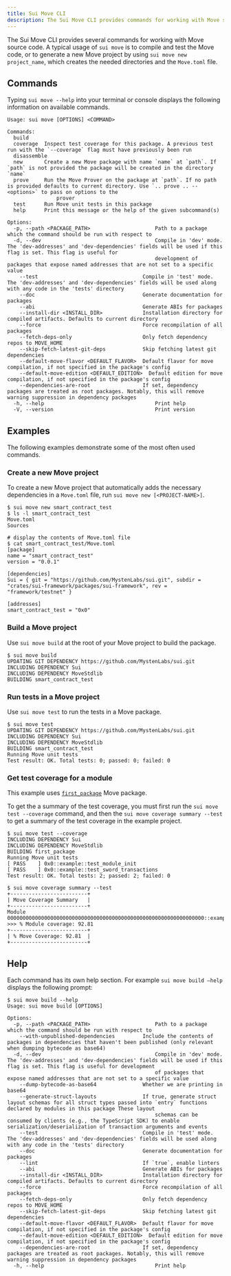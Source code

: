 ```yaml
---
title: Sui Move CLI
description: The Sui Move CLI provides commands for working with Move source code.
---
```


The Sui Move CLI provides several commands for working with Move source code. A typical usage of `sui move` is to compile and test the Move code, or to generate a new Move project by using `sui move new project_name`, which creates the needed directories and the `Move.toml` file.

## Commands

Typing `sui move --help` into your terminal or console displays the following information on available commands.

```
Usage: sui move [OPTIONS] <COMMAND>

Commands:
  build
  coverage 	Inspect test coverage for this package. A previous test run with the `--coverage` flag must have previously been run
  disassemble
  new      	Create a new Move package with name `name` at `path`. If `path` is not provided the package will be created in the directory `name`
  prove    	Run the Move Prover on the package at `path`. If no path is provided defaults to current directory. Use `.. prove .. -- <options>` to pass on options to the
               	prover
  test     	Run Move unit tests in this package
  help     	Print this message or the help of the given subcommand(s)

Options:
  -p, --path <PACKAGE_PATH>                 	Path to a package which the command should be run with respect to
  -d, --dev                                 	Compile in 'dev' mode. The 'dev-addresses' and 'dev-dependencies' fields will be used if this flag is set. This flag is useful for
                                            	development of packages that expose named addresses that are not set to a specific value
  	--test                                	Compile in 'test' mode. The 'dev-addresses' and 'dev-dependencies' fields will be used along with any code in the 'tests' directory
  	--doc                                 	Generate documentation for packages
  	--abi                                 	Generate ABIs for packages
  	--install-dir <INSTALL_DIR>           	Installation directory for compiled artifacts. Defaults to current directory
  	--force                               	Force recompilation of all packages
  	--fetch-deps-only                     	Only fetch dependency repos to MOVE_HOME
  	--skip-fetch-latest-git-deps          	Skip fetching latest git dependencies
  	--default-move-flavor <DEFAULT_FLAVOR>	Default flavor for move compilation, if not specified in the package's config
  	--default-move-edition <DEFAULT_EDITION>  Default edition for move compilation, if not specified in the package's config
  	--dependencies-are-root               	If set, dependency packages are treated as root packages. Notably, this will remove warning suppression in dependency packages
  -h, --help                                	Print help
  -V, --version                             	Print version
```

## Examples

The following examples demonstrate some of the most often used commands.

### Create a new Move project

To create a new Move project that automatically adds the necessary dependencies in a `Move.toml` file, run `sui move new [<PROJECT-NAME>]`.

```shell
$ sui move new smart_contract_test
$ ls -l smart_contract_test
Move.toml
Sources

# display the contents of Move.toml file
$ cat smart_contract_test/Move.toml
[package]
name = "smart_contract_test"
version = "0.0.1"

[dependencies]
Sui = { git = "https://github.com/MystenLabs/sui.git", subdir = "crates/sui-framework/packages/sui-framework", rev = "framework/testnet" }

[addresses]
smart_contract_test = "0x0"
```

### Build a Move project

Use `sui move build` at the root of your Move project to build the package.

```shell
$ sui move build
UPDATING GIT DEPENDENCY https://github.com/MystenLabs/sui.git
INCLUDING DEPENDENCY Sui
INCLUDING DEPENDENCY MoveStdlib
BUILDING smart_contract_test
```

### Run tests in a Move project

Use `sui move test` to run the tests in a Move package.

```shell
$ sui move test
UPDATING GIT DEPENDENCY https://github.com/MystenLabs/sui.git
INCLUDING DEPENDENCY Sui
INCLUDING DEPENDENCY MoveStdlib
BUILDING smart_contract_test
Running Move unit tests
Test result: OK. Total tests: 0; passed: 0; failed: 0
```

### Get test coverage for a module


This example uses [`first_package`](https://github.com/MystenLabs/sui/tree/main/examples/move/first_package) Move package.

To get the a summary of the test coverage, you must first run the `sui move test --coverage` command, and then the `sui move coverage summary --test` to get a summary of the test coverage in the example project.

```shell
$ sui move test --coverage
INCLUDING DEPENDENCY Sui
INCLUDING DEPENDENCY MoveStdlib
BUILDING first_package
Running Move unit tests
[ PASS    ] 0x0::example::test_module_init
[ PASS    ] 0x0::example::test_sword_transactions
Test result: OK. Total tests: 2; passed: 2; failed: 0

$ sui move coverage summary --test
+-------------------------+
| Move Coverage Summary   |
+-------------------------+
Module 0000000000000000000000000000000000000000000000000000000000000000::example
>>> % Module coverage: 92.81
+-------------------------+
| % Move Coverage: 92.81  |
+-------------------------+
```

## Help

Each command has its own help section. For example `sui move build –help` displays the following prompt:

```shell
$ sui move build --help
Usage: sui move build [OPTIONS]

Options:
  -p, --path <PACKAGE_PATH>                 	Path to a package which the command should be run with respect to
  	--with-unpublished-dependencies       	Include the contents of packages in dependencies that haven't been published (only relevant when dumping bytecode as base64)
  -d, --dev                                 	Compile in 'dev' mode. The 'dev-addresses' and 'dev-dependencies' fields will be used if this flag is set. This flag is useful for development
                                            	of packages that expose named addresses that are not set to a specific value
  	--dump-bytecode-as-base64             	Whether we are printing in base64
  	--generate-struct-layouts             	If true, generate struct layout schemas for all struct types passed into `entry` functions declared by modules in this package These layout
                                            	schemas can be consumed by clients (e.g., the TypeScript SDK) to enable serialization/deserialization of transaction arguments and events
  	--test                                	Compile in 'test' mode. The 'dev-addresses' and 'dev-dependencies' fields will be used along with any code in the 'tests' directory
  	--doc                                 	Generate documentation for packages
  	--lint                                	If `true`, enable linters
  	--abi                                 	Generate ABIs for packages
  	--install-dir <INSTALL_DIR>           	Installation directory for compiled artifacts. Defaults to current directory
  	--force                               	Force recompilation of all packages
  	--fetch-deps-only                     	Only fetch dependency repos to MOVE_HOME
  	--skip-fetch-latest-git-deps          	Skip fetching latest git dependencies
  	--default-move-flavor <DEFAULT_FLAVOR>	Default flavor for move compilation, if not specified in the package's config
  	--default-move-edition <DEFAULT_EDITION>  Default edition for move compilation, if not specified in the package's config
  	--dependencies-are-root               	If set, dependency packages are treated as root packages. Notably, this will remove warning suppression in dependency packages
  -h, --help                                	Print help
```
